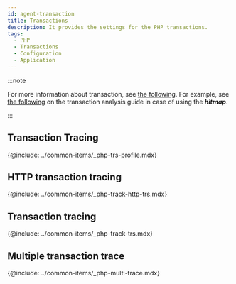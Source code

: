 ```yaml
---
id: agent-transaction
title: Transactions
description: It provides the settings for the PHP transactions.
tags:
  - PHP
  - Transactions
  - Configuration
  - Application
---
```


:::note

For more information about transaction, see [the following](track-transactions-intro). For example, see [the following](trs-view) on the transaction analysis guide in case of using the **_hitmap_**. 

:::

## Transaction Tracing

{@include: ../common-items/_php-trs-profile.mdx}

## HTTP transaction tracing

{@include: ../common-items/_php-track-http-trs.mdx}

## Transaction tracing

{@include: ../common-items/_php-track-trs.mdx}

## Multiple transaction trace

{@include: ../common-items/_php-multi-trace.mdx}
